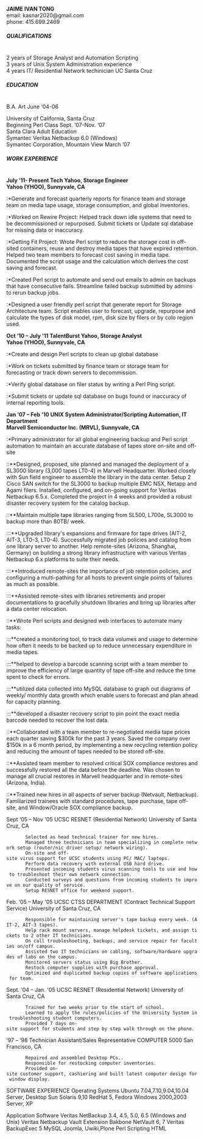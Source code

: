 '''JAIME IVAN TONG'''<br/>
email: kasnar2020@gmail.com<br/>
phone: 415.699.2469

=====QUALIFICATIONS=====<br/>
2 years of Storage Analyst and Automation Scripting<br/>
3 years of Unix System Administration experience<br/>
4 years IT/ Residential Network techinician UC Santa Cruz<br/>

=====EDUCATION=====<br/>
B.A. Art               June ‘04-06

University of California, Santa Cruz<br/>

Beginning Perl Class    Sept. ‘07-Nov. ‘07<br/>
Santa Clara Adult Education<br/>

Symantec Veritas Netbackup 6.0 (Windows)<br/>
Symantec Corporation, Mountain View March ‘07<br/>

=====WORK EXPERIENCE=====<br/>
'''July ‘11- Present     Tech Yahoo, Storage Engineer'''<br/>
'''Yahoo (YHOO), Sunnyvale, CA'''<br/>

:*Generate and forecast quarterly reports for finance team and storage team on media tape usage, storage consumption, and global inventories.
:*Worked on Rewire Project: Helped track down idle systems that need to be decommissioned or repurposed.  Submit tickets or Update sql database for missing data or inaccuracy.
:*Getting Fit Project: Wrote Perl script to reduce the storage cost in off-sited containers, reuse and destroy media tapes that have expired retention. Helped two team members to forecast cost saving in media tape. Documented the script usage and the calculation which derives the cost saving and forecast.
:*Created Perl script to automate and send out emails to admin on backups that have consecutive fails. Streamline failed backup submitted by admins to rerun backup jobs.
:*Designed a user friendly perl script that generate report for Storage Architecture team. Script enables user to forecast, upgrade, repurpose and calculate the types of disk model, rpm, disk size by filers or by colo region used.


'''Oct ‘10 – July '11        TalentBurst Yahoo, Storage Analyst'''<br/>
'''Yahoo (YHOO), Sunnyvale, CA'''<br/>

:*Create and design Perl scripts to clean up global database
:*Work on tickets submitted by finance team or storage team for forecasting or track down servers to decommission.
:*Verify global database on filer status by writing a Perl Ping script.
:*Submit tickets or update sql database on bugs found or inaccuracy of internal reporting tools.


'''Jan ‘07 – Feb '10        UNIX System Administrator/Scripting Automation,  IT Department'''<br/>
'''Marvell Semiconductor Inc. (MRVL), Sunnyvale, CA'''<br/>

:*Primary administrator for all global engineering backup and Perl script automation to maintain an accurate database of tapes store on-site and off-site
::**Designed, proposed, site planned and managed the deployment of a SL3000 library (3,000 tapes LT0-4) in Marvell Headquarter. Worked closely with Sun field engineer to assemble the library in the data center. Setup 2 Cisco SAN switch for the SL3000 to backup multiple EMC NSX, Netapp and Agami filers. Installed, configured, and on-going support for Veritas Netbackup 6.5.x. Completed the project in 4 weeks and provided a robust disaster recovery system for the catalog backup.
::**Maintain multiple tape libraries ranging from SL500, L700e, SL3000 to backup more than 80TB/ week.
:::**Upgraded library's expansions and firmware for tape drives (AIT-2, AIT-3, LT0-3, LT0-4). Successfully migrated job policies and catalog from one library server to another. Help remote-sites (Arizona, Shanghai, Germany) on building a strong library infrastructure with various Veritas Netbackup 6.x platforms to suite their needs.
:::**Introduced remote-sites the importance of job retention policies, and configuring a multi-pathing for all hosts to prevent single points of failures as much as possible.
:::**Assisted remote-sites with libraries retirements and proper documentations to gracefully shutdown libraries and bring up libraries after a data center relocation.
::**Wrote Perl scripts and designed web interfaces to automate many tasks:
:::**created a monitoring tool, to track data volumes and usage to determine how often it needs to be backed up to reduce unnecessary expenditure in media tapes.
:::**helped to develop a barcode scanning script with a team member to improve the efficiency of large quantity of tape off-site and reduce the time spent to check for errors.
:::**utilized data collected into MySQL database to graph out diagrams of weekly/ monthly data growth which enable users to forecast and plan ahead for capacity planning.
:::**developed a disaster recovery script to pin point the exact media barcode needed to recover the lost data.
::**Collaborated with a team member to re-negotiated media tape prices each quarter saving $300k for the past 3 years. Saved the company over $150k in a 6 month period, by implementing a new recycling retention policy and reducing the amount of tapes needed to be stored off-site.

::**Assisted team member to resolved critical SOX compliance restores and successfully restored all the data before the deadline. Was chosen to manage all crucial restores in Marvell headquarter and in remote-sites (Arizona, India).

::**Trained new hires in all aspects of server backup (Netvault, Netbackup). Familiarized trainees with standard procedures, tape purchase, tape off-site, and Window/Oracle SOX compliance backup.


Sept ‘05 – Nov '05     UCSC RESNET (Residential Network)
University of Santa Cruz, CA

        Selected as head technical trainer for new hires.
        Managed three technicians in team specializing in complete network setup (router/nic driver setup/ network wiring).
        On-site and off-site virus support for UCSC students using PC/ MAC/ laptops.
        Perform data recovery with external USB hard drive.
        Presented incoming students virus scanning tools to use and how to troubleshoot their own network connection.
        Conducted surveys and questions from incoming students to improve on our quality of service.
        Setup RESNET office for weekend support.


Feb. ‘05 – May '05     UCSC CTSS DEPARTMENT (Contract Technical Support Service)
University of Santa Cruz, CA

        Responsible for maintaining server's tape backup every week. (AIT-2, AIT-3 tapes).
        Help rack mount servers, manage helpdesk tickets, and assign tickets to 2 other IT technicians.
        On call troubleshooting, backups, and service repair for faculties on/off campus.
        Assisted two IT technicians on cabling, software/hardware upgrades of labs on the campus.
        Monitored servers status using Big Brother.
        Restock computer supplies with purchase approval.
        Optimized and duplicated backup copies of software applications for team.


Sept. ‘04 – Jan. '05     UCSC RESNET (Residential Network)
University of Santa Cruz, CA

        Trained for two weeks prior to the start of school.
        Learned to apply the rules/policies of the University System in troubleshooting student computers.
        Provided 7 days on-site support for students and step by step walk through on the phone.


‘97 – ‘98     Technician Assistant/Sales Representative     COMPUTER 5000
San Francisco, CA

        Repaired and assembled Desktop PCs..
        Responsible for restocking computer inventories.
        Provided on-site customer support, cashiering and built latest computer design for window display.


SOFTWARE EXPERIENCE
Operating Systems
Ubuntu 7.04,7.10,9.04,10.04 Server, Desktop
Sun Solaris 9,10
RedHat 5, Fedora
Windows 2000,2003 Server, XP

Application Software
Veritas NetBackup 3.4, 4.5, 5.0, 6.5 (Windows and Unix)
Veritas Netbackup Vault Extension
Bakbone NetVault 6, 7
Veritas BackupExec 5
MySQL
Joomla, Uwiki,Plone
Perl Scripting
HTML